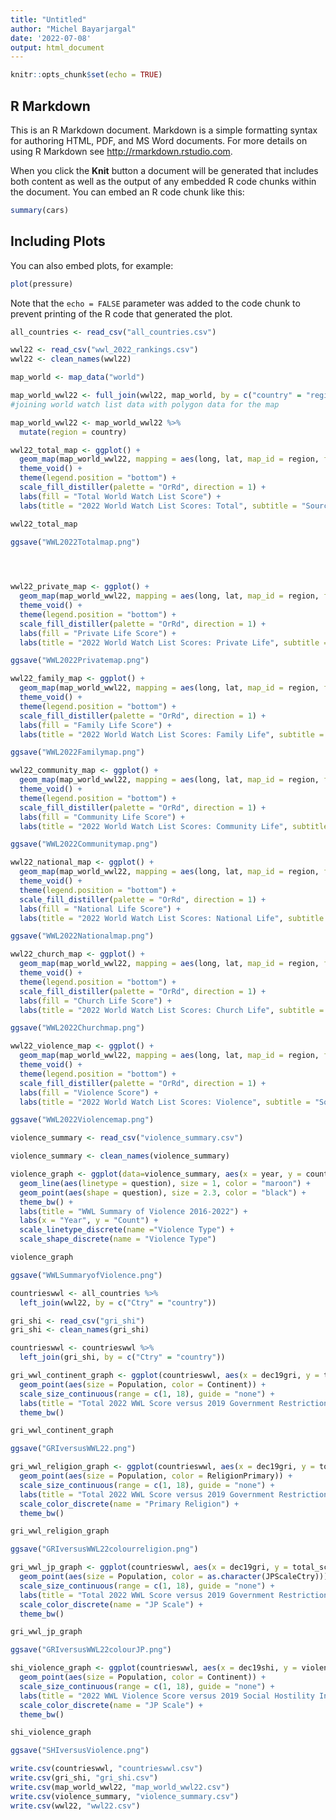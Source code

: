 ---
title: "Untitled"
author: "Michel Bayarjargal"
date: '2022-07-08'
output: html_document
---

```{r setup, include=FALSE}
knitr::opts_chunk$set(echo = TRUE)
```

## R Markdown

This is an R Markdown document. Markdown is a simple formatting syntax for authoring HTML, PDF, and MS Word documents. For more details on using R Markdown see <http://rmarkdown.rstudio.com>.

When you click the **Knit** button a document will be generated that includes both content as well as the output of any embedded R code chunks within the document. You can embed an R code chunk like this:

```{r cars}
summary(cars)
```

## Including Plots

You can also embed plots, for example:

```{r pressure, echo=FALSE}
plot(pressure)
```

Note that the `echo = FALSE` parameter was added to the code chunk to prevent printing of the R code that generated the plot.


```{r WWL 2022 General Map}

all_countries <- read_csv("all_countries.csv")

wwl22 <- read_csv("wwl_2022_rankings.csv")
wwl22 <- clean_names(wwl22)

map_world <- map_data("world")

map_world_wwl22 <- full_join(wwl22, map_world, by = c("country" = "region"))
#joining world watch list data with polygon data for the map

map_world_wwl22 <- map_world_wwl22 %>%
  mutate(region = country)

wwl22_total_map <- ggplot() + 
  geom_map(map_world_wwl22, mapping = aes(long, lat, map_id = region, fill = as.numeric(total_score_wwl_2022)), color = "gray", size = 0.1, map = map_world_wwl22, show.legend = T) +
  theme_void() +
  theme(legend.position = "bottom") +
  scale_fill_distiller(palette = "OrRd", direction = 1) +
  labs(fill = "Total World Watch List Score") +
  labs(title = "2022 World Watch List Scores: Total", subtitle = "Source: Open Doors USA") 

wwl22_total_map

ggsave("WWL2022Totalmap.png")


  
```
```{r Private life 2022}
wwl22_private_map <- ggplot() + 
  geom_map(map_world_wwl22, mapping = aes(long, lat, map_id = region, fill = as.numeric(private_life)), color = "gray", size = 0.1, map = map_world_wwl22, show.legend = T) +
  theme_void() +
  theme(legend.position = "bottom") +
  scale_fill_distiller(palette = "OrRd", direction = 1) +
  labs(fill = "Private Life Score") +
  labs(title = "2022 World Watch List Scores: Private Life", subtitle = "Source: Open Doors USA") 

ggsave("WWL2022Privatemap.png")
```
```{r family life}
wwl22_family_map <- ggplot() + 
  geom_map(map_world_wwl22, mapping = aes(long, lat, map_id = region, fill = as.numeric(family_life)), color = "gray", size = 0.1, map = map_world_wwl22, show.legend = T) +
  theme_void() +
  theme(legend.position = "bottom") +
  scale_fill_distiller(palette = "OrRd", direction = 1) +
  labs(fill = "Family Life Score") +
  labs(title = "2022 World Watch List Scores: Family Life", subtitle = "Source: Open Doors USA") 

ggsave("WWL2022Familymap.png")
```
```{r community life 2022}

wwl22_community_map <- ggplot() + 
  geom_map(map_world_wwl22, mapping = aes(long, lat, map_id = region, fill = as.numeric(community_life)), color = "gray", size = 0.1, map = map_world_wwl22, show.legend = T) +
  theme_void() +
  theme(legend.position = "bottom") +
  scale_fill_distiller(palette = "OrRd", direction = 1) +
  labs(fill = "Community Life Score") +
  labs(title = "2022 World Watch List Scores: Community Life", subtitle = "Source: Open Doors USA") 

ggsave("WWL2022Communitymap.png")

```
```{r national life 2022}
wwl22_national_map <- ggplot() + 
  geom_map(map_world_wwl22, mapping = aes(long, lat, map_id = region, fill = as.numeric(national_life)), color = "gray", size = 0.1, map = map_world_wwl22, show.legend = T) +
  theme_void() +
  theme(legend.position = "bottom") +
  scale_fill_distiller(palette = "OrRd", direction = 1) +
  labs(fill = "National Life Score") +
  labs(title = "2022 World Watch List Scores: National Life", subtitle = "Source: Open Doors USA") 

ggsave("WWL2022Nationalmap.png")
```
```{r church life 2022}

wwl22_church_map <- ggplot() + 
  geom_map(map_world_wwl22, mapping = aes(long, lat, map_id = region, fill = as.numeric(church_life)), color = "gray", size = 0.1, map = map_world_wwl22, show.legend = T) +
  theme_void() +
  theme(legend.position = "bottom") +
  scale_fill_distiller(palette = "OrRd", direction = 1) +
  labs(fill = "Church Life Score") +
  labs(title = "2022 World Watch List Scores: Church Life", subtitle = "Source: Open Doors USA") 

ggsave("WWL2022Churchmap.png")

```
```{r violence 2022}

wwl22_violence_map <- ggplot() + 
  geom_map(map_world_wwl22, mapping = aes(long, lat, map_id = region, fill = as.numeric(violence)), color = "gray", size = 0.1, map = map_world_wwl22, show.legend = T) +
  theme_void() +
  theme(legend.position = "bottom") +
  scale_fill_distiller(palette = "OrRd", direction = 1) +
  labs(fill = "Violence Score") +
  labs(title = "2022 World Watch List Scores: Violence", subtitle = "Source: Open Doors USA") 

ggsave("WWL2022Violencemap.png")

```
```{r Violence summary line graph}
violence_summary <- read_csv("violence_summary.csv")

violence_summary <- clean_names(violence_summary)

violence_graph <- ggplot(data=violence_summary, aes(x = year, y = count, group = question)) +
  geom_line(aes(linetype = question), size = 1, color = "maroon") +
  geom_point(aes(shape = question), size = 2.3, color = "black") +
  theme_bw() +
  labs(title = "WWL Summary of Violence 2016-2022") +
  labs(x = "Year", y = "Count") +
  scale_linetype_discrete(name ="Violence Type") +
  scale_shape_discrete(name = "Violence Type")

violence_graph

ggsave("WWLSummaryofViolence.png")

```
```{r Scatterplot of GRI and WWL Score}

countrieswwl <- all_countries %>%
  left_join(wwl22, by = c("Ctry" = "country"))

gri_shi <- read_csv("gri_shi")
gri_shi <- clean_names(gri_shi)

countrieswwl <- countrieswwl %>%
  left_join(gri_shi, by = c("Ctry" = "country"))

gri_wwl_continent_graph <- ggplot(countrieswwl, aes(x = dec19gri, y = total_score_wwl_2022)) +
  geom_point(aes(size = Population, color = Continent)) +
  scale_size_continuous(range = c(1, 18), guide = "none") +
  labs(title = "Total 2022 WWL Score versus 2019 Government Restriction Index", x = "Government Restriction Index", y = "WWL Score", subtitle = "Restrictive governments persecute Christians most") +
  theme_bw()

gri_wwl_continent_graph

ggsave("GRIversusWWL22.png")
```

```{r Scatterplot of GRI and WWL Score coloured by Religion}
gri_wwl_religion_graph <- ggplot(countrieswwl, aes(x = dec19gri, y = total_score_wwl_2022)) +
  geom_point(aes(size = Population, color = ReligionPrimary)) +
  scale_size_continuous(range = c(1, 18), guide = "none") +
  labs(title = "Total 2022 WWL Score versus 2019 Government Restriction Index", x = "Government Restriction Index", y = "WWL Score", subtitle = "Primarily Muslim countries among most punishing to Christians") +
  scale_color_discrete(name = "Primary Religion") +
  theme_bw()

gri_wwl_religion_graph

ggsave("GRIversusWWL22colourreligion.png")

```
```{r coloured by JP Scale}
gri_wwl_jp_graph <- ggplot(countrieswwl, aes(x = dec19gri, y = total_score_wwl_2022)) +
  geom_point(aes(size = Population, color = as.character(JPScaleCtry))) +
  scale_size_continuous(range = c(1, 18), guide = "none") +
  labs(title = "Total 2022 WWL Score versus 2019 Government Restriction Index", x = "Government Restriction Index", y = "WWL Score", subtitle = "Least reached countries most punishing to Christians") +
  scale_color_discrete(name = "JP Scale") +
  theme_bw()

gri_wwl_jp_graph

ggsave("GRIversusWWL22colourJP.png")

```
```{r violence versus social hostility}
shi_violence_graph <- ggplot(countrieswwl, aes(x = dec19shi, y = violence)) +
  geom_point(aes(size = Population, color = Continent)) +
  scale_size_continuous(range = c(1, 18), guide = "none") +
  labs(title = "2022 WWL Violence Score versus 2019 Social Hostility Index", x = "Social Hostility Index", y = "WWL Violence Score", subtitle = "Violence against Christians and social hostility to religion loosely related") +
  scale_color_discrete(name = "JP Scale") +
  theme_bw()

shi_violence_graph

ggsave("SHIversusViolence.png")
```
```{r saving datasets as csv}

write.csv(countrieswwl, "countrieswwl.csv")
write.csv(gri_shi, "gri_shi.csv")
write.csv(map_world_wwl22, "map_world_wwl22.csv")
write.csv(violence_summary, "violence_summary.csv")
write.csv(wwl22, "wwl22.csv")
```


